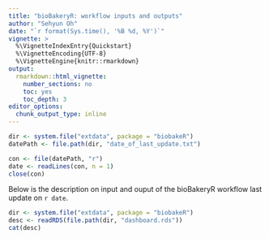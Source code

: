 ```yaml
---
title: "bioBakeryR: workflow inputs and outputs"
author: "Sehyun Oh"
date: "`r format(Sys.time(), '%B %d, %Y')`"
vignette: >
  %\VignetteIndexEntry{Quickstart}
  %\VignetteEncoding{UTF-8}
  %\VignetteEngine{knitr::rmarkdown}
output: 
  rmarkdown::html_vignette:
    number_sections: no
    toc: yes
    toc_depth: 3
editor_options: 
  chunk_output_type: inline
---
```


```r
dir <- system.file("extdata", package = "biobakeR")
datePath <- file.path(dir, "date_of_last_update.txt")

con <- file(datePath, "r")
date <- readLines(con, n = 1)
close(con)
```

Below is the description on input and ouput of the bioBakeryR workflow last update
on `r date`.

```r
dir <- system.file("extdata", package = "biobakeR")
desc <- readRDS(file.path(dir, "dashboard.rds"))
cat(desc)
```


